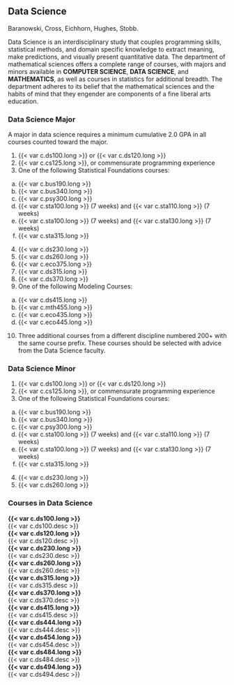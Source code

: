 ## Data Science
Baranowski, Cross, Eichhorn, Hughes, Stobb.

Data Science is an interdisciplinary study that couples programming skills, statistical methods, and domain specific knowledge to extract meaning, make predictions, and visually present quantitative data. The department of mathematical sciences offers a complete range of courses, with majors and minors available in **COMPUTER SCIENCE**, **DATA SCIENCE**, and **MATHEMATICS**, as well as courses in statistics for additional breadth. The department adheres to its belief that the mathematical sciences and the habits of mind that they engender are components of a fine liberal arts education.

### Data Science Major 
A major in data science requires a minimum cumulative 2.0 GPA in all courses counted toward the major.

1. {{< var c.ds100.long >}} or {{< var c.ds120.long >}}  
2. {{< var c.cs125.long >}}, or commensurate programming experience  
3. One of the following Statistical Foundations courses:  
  a. {{< var c.bus190.long >}}  
  b. {{< var c.bus340.long >}}  
  c. {{< var c.psy300.long >}}  
  d. {{< var c.sta100.long >}} (7 weeks) and {{< var c.sta110.long >}} (7 weeks)  
  e. {{< var c.sta100.long >}} (7 weeks) and {{< var c.sta130.long >}} (7 weeks)  
  f. {{< var c.sta315.long >}}  
4. {{< var c.ds230.long >}}
5. {{< var c.ds260.long >}}
6. {{< var c.eco375.long >}}
7. {{< var c.ds315.long >}}
8. {{< var c.ds370.long >}}
9. One of the following Modeling Courses:
  a. {{< var c.ds415.long >}}  
  b. {{< var c.mth455.long >}}  
  c. {{< var c.eco435.long >}}
  d. {{< var c.eco445.long >}}
10.	Three additional courses from a different discipline numbered 200+ with the same course prefix. These courses should be selected with advice from the Data Science faculty. 

### Data Science Minor 

1. {{< var c.ds100.long >}} or {{< var c.ds120.long >}}  
2. {{< var c.cs125.long >}}, or commensurate programming experience  
3. One of the following Statistical Foundations courses:  
  a. {{< var c.bus190.long >}}  
  b. {{< var c.bus340.long >}}  
  c. {{< var c.psy300.long >}}  
  d. {{< var c.sta100.long >}} (7 weeks) and {{< var c.sta110.long >}} (7 weeks)  
  e. {{< var c.sta100.long >}} (7 weeks) and {{< var c.sta130.long >}} (7 weeks)  
  f. {{< var c.sta315.long >}}  
4. {{< var c.ds230.long >}}
5. {{< var c.ds260.long >}}


### Courses in Data Science

 **{{< var c.ds100.long >}}**   
  {{< var c.ds100.desc >}}   
 **{{< var c.ds120.long >}}**   
  {{< var c.ds120.desc >}}   
 **{{< var c.ds230.long >}}**   
  {{< var c.ds230.desc >}}   
 **{{< var c.ds260.long >}}**   
  {{< var c.ds260.desc >}}   
 **{{< var c.ds315.long >}}**  
  {{< var c.ds315.desc >}}  
 **{{< var c.ds370.long >}}**  
  {{< var c.ds370.desc >}}  
 **{{< var c.ds415.long >}}**  
  {{< var c.ds415.desc >}}  
 **{{< var c.ds444.long >}}**  
  {{< var c.ds444.desc >}}  
 **{{< var c.ds454.long >}}**  
  {{< var c.ds454.desc >}}  
 **{{< var c.ds484.long >}}**  
  {{< var c.ds484.desc >}}  
 **{{< var c.ds494.long >}}**  
  {{< var c.ds494.desc >}}  
